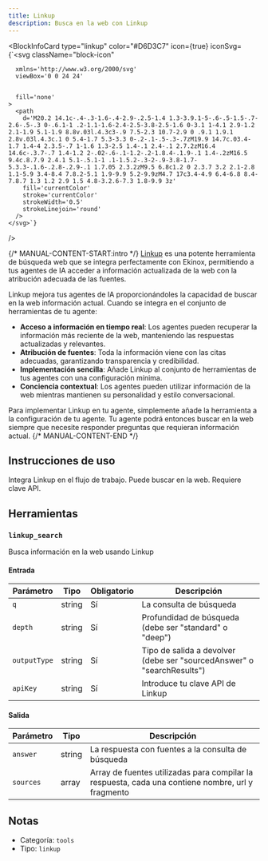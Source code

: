 ```yaml
---
title: Linkup
description: Busca en la web con Linkup
---
```



<BlockInfoCard 
  type="linkup"
  color="#D6D3C7"
  icon={true}
  iconSvg={`<svg className="block-icon"
      
      xmlns='http://www.w3.org/2000/svg'
      viewBox='0 0 24 24'
      
      
      fill='none'
    >
      <path
        d='M20.2 14.1c-.4-.3-1.6-.4-2.9-.2.5-1.4 1.3-3.9.1-5-.6-.5-1.5-.7-2.6-.5-.3 0-.6.1-1 .2-1.1-1.6-2.4-2.5-3.8-2.5-1.6 0-3.1 1-4.1 2.9-1.2 2.1-1.9 5.1-1.9 8.8v.03l.4.3c3-.9 7.5-2.3 10.7-2.9 0 .9.1 1.9.1 2.8v.03l.4.3c.1 0 5.4-1.7 5.3-3.3 0-.2-.1-.5-.3-.7zM19.9 14.7c.03.4-1.7 1.4-4 2.3.5-.7 1-1.6 1.3-2.5 1.4-.1 2.4-.1 2.7.2zM16.4 14.6c-.3.7-.7 1.4-1.2 2-.02-.6-.1-1.2-.2-1.8.4-.1.9-.1 1.4-.2zM16.5 9.4c.8.7.9 2.4.1 5.1-.5.1-1 .1-1.5.2-.3-2-.9-3.8-1.7-5.3.3-.1.6-.2.8-.2.9-.1 1.7.05 2.3.2zM9.5 6.8c1.2 0 2.3.7 3.2 2.1-2.8 1.1-5.9 3.4-8.4 7.8.2-5.1 1.9-9.9 5.2-9.9zM4.7 17c3.4-4.9 6.4-6.8 8.4-7.8.7 1.3 1.2 2.9 1.5 4.8-3.2.6-7.3 1.8-9.9 3z'
        fill='currentColor'
        stroke='currentColor'
        strokeWidth='0.5'
        strokeLinejoin='round'
      />
    </svg>`}
/>

{/* MANUAL-CONTENT-START:intro */}
[Linkup](https://linkup.so) es una potente herramienta de búsqueda web que se integra perfectamente con Ekinox, permitiendo a tus agentes de IA acceder a información actualizada de la web con la atribución adecuada de las fuentes.

Linkup mejora tus agentes de IA proporcionándoles la capacidad de buscar en la web información actual. Cuando se integra en el conjunto de herramientas de tu agente:

- **Acceso a información en tiempo real**: Los agentes pueden recuperar la información más reciente de la web, manteniendo las respuestas actualizadas y relevantes.
- **Atribución de fuentes**: Toda la información viene con las citas adecuadas, garantizando transparencia y credibilidad.
- **Implementación sencilla**: Añade Linkup al conjunto de herramientas de tus agentes con una configuración mínima.
- **Conciencia contextual**: Los agentes pueden utilizar información de la web mientras mantienen su personalidad y estilo conversacional.

Para implementar Linkup en tu agente, simplemente añade la herramienta a la configuración de tu agente. Tu agente podrá entonces buscar en la web siempre que necesite responder preguntas que requieran información actual.
{/* MANUAL-CONTENT-END */}

## Instrucciones de uso

Integra Linkup en el flujo de trabajo. Puede buscar en la web. Requiere clave API.

## Herramientas

### `linkup_search`

Busca información en la web usando Linkup

#### Entrada

| Parámetro | Tipo | Obligatorio | Descripción |
| --------- | ---- | -------- | ----------- |
| `q` | string | Sí | La consulta de búsqueda |
| `depth` | string | Sí | Profundidad de búsqueda \(debe ser "standard" o "deep"\) |
| `outputType` | string | Sí | Tipo de salida a devolver \(debe ser "sourcedAnswer" o "searchResults"\) |
| `apiKey` | string | Sí | Introduce tu clave API de Linkup |

#### Salida

| Parámetro | Tipo | Descripción |
| --------- | ---- | ----------- |
| `answer` | string | La respuesta con fuentes a la consulta de búsqueda |
| `sources` | array | Array de fuentes utilizadas para compilar la respuesta, cada una contiene nombre, url y fragmento |

## Notas

- Categoría: `tools`
- Tipo: `linkup`

